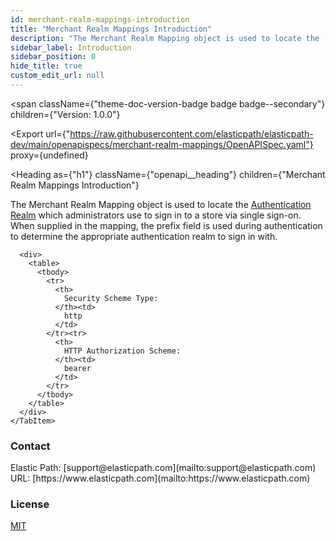 ```yaml
---
id: merchant-realm-mappings-introduction
title: "Merchant Realm Mappings Introduction"
description: "The Merchant Realm Mapping object is used to locate the [Authentication Realm](/docs/authentication/single-sign-on/authentication-realm-api/authentication-realm-api-overview) which administrators use to sign in to a store via single sign-on. When supplied in the mapping, the prefix field is used during authentication to determine the appropriate authentication realm to sign in with."
sidebar_label: Introduction
sidebar_position: 0
hide_title: true
custom_edit_url: null
---
```



<span
  className={"theme-doc-version-badge badge badge--secondary"}
  children={"Version: 1.0.0"}
>
</span>

<Export
  url={"https://raw.githubusercontent.com/elasticpath/elasticpath-dev/main/openapispecs/merchant-realm-mappings/OpenAPISpec.yaml"}
  proxy={undefined}
>
  
</Export>

<Heading
  as={"h1"}
  className={"openapi__heading"}
  children={"Merchant Realm Mappings Introduction"}
>
</Heading>



The Merchant Realm Mapping object is used to locate the [Authentication Realm](/docs/authentication/single-sign-on/authentication-realm-api/authentication-realm-api-overview) which administrators use to sign in to a store via single sign-on. When supplied in the mapping, the prefix field is used during authentication to determine the appropriate authentication realm to sign in with.


<div
  style={{"marginBottom":"2rem"}}
>
  <Heading
    id={"authentication"}
    as={"h2"}
    className={"openapi-tabs__heading"}
    children={"Authentication"}
  >
  </Heading><SchemaTabs
    className={"openapi-tabs__security-schemes"}
  >
    <TabItem
      label={"HTTP: Bearer Auth"}
      value={"bearerAuth"}
    >
      
      
      
      
      <div>
        <table>
          <tbody>
            <tr>
              <th>
                Security Scheme Type:
              </th><td>
                http
              </td>
            </tr><tr>
              <th>
                HTTP Authorization Scheme:
              </th><td>
                bearer
              </td>
            </tr>
          </tbody>
        </table>
      </div>
    </TabItem>
  </SchemaTabs>
</div><div
  style={{"display":"flex","flexDirection":"column","marginBottom":"var(--ifm-paragraph-margin-bottom)"}}
>
  <h3
    style={{"marginBottom":"0.25rem"}}
  >
    Contact
  </h3><span>
    Elastic Path: [support@elasticpath.com](mailto:support@elasticpath.com)
  </span><span>
    URL: [https://www.elasticpath.com](mailto:https://www.elasticpath.com)
  </span>
</div><div
  style={{"marginBottom":"var(--ifm-paragraph-margin-bottom)"}}
>
  <h3
    style={{"marginBottom":"0.25rem"}}
  >
    License
  </h3><a
    href={"https://elasticpath.dev"}
  >
    MIT
  </a>
</div>
      